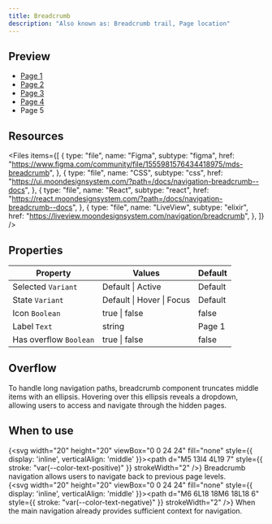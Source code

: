 ```yaml
---
title: Breadcrumb
description: "Also known as: Breadcrumb trail, Page location"
---
```


## Preview

<div className="w-full bg-primary h-[320px] flex items-center justify-center border border-primary gap-4 not-prose">
  <ul className="moon-breadcrumb">
    <li className="moon-breadcrumb-item">
      <a href="#">Page 1</a>
    </li>
    <li className="moon-breadcrumb-item">
      <a href="#">Page 2</a>
    </li>
    <li className="moon-breadcrumb-item">
      <a href="#">Page 3</a>
    </li>
    <li className="moon-breadcrumb-item">
      <a href="#">Page 4</a>
    </li>
    <li className="moon-breadcrumb-item moon-breadcrumb-item-active">Page 5</li>
  </ul>
</div>

## Resources

<Files
  items={[
    {
      type: "file",
      name: "Figma",
      subtype: "figma",
      href: "https://www.figma.com/community/file/1555981576434418975/mds-breadcrumb",
    },
    {
      type: "file",
      name: "CSS",
      subtype: "css",
      href: "https://ui.moondesignsystem.com/?path=/docs/navigation-breadcrumb--docs",
    },
    {
      type: "file",
      name: "React",
      subtype: "react",
      href: "https://react.moondesignsystem.com/?path=/docs/navigation-breadcrumb--docs",
    },
    {
      type: "file",
      name: "LiveView",
      subtype: "elixir",
      href: "https://liveview.moondesignsystem.com/navigation/breadcrumb",
    },
  ]}
/>

## Properties

| **Property**           | **Values**                | **Default** |
| ---------------------- | ------------------------- | ----------- |
| Selected `Variant`     | Default \| Active         | Default     |
| State `Variant`        | Default \| Hover \| Focus | Default     |
| Icon `Boolean`         | true \| false             | false       |
| Label `Text`           | string                    | Page 1      |
| Has overflow `Boolean` | true \| false             | false       |

## Overflow

To handle long navigation paths, breadcrumb component truncates middle items with an ellipsis.
Hovering over this ellipsis reveals a dropdown, allowing users to access and navigate through the hidden pages.

## When to use

{<svg width="20" height="20" viewBox="0 0 24 24" fill="none" style={{ display: 'inline', verticalAlign: 'middle' }}><path d="M5 13l4 4L19 7" style={{ stroke: "var(--color-text-positive)" }} strokeWidth="2" /></svg>} Breadcrumb navigation allows users to navigate back to previous page levels. <br/>
{<svg width="20" height="20" viewBox="0 0 24 24" fill="none" style={{ display: 'inline', verticalAlign: 'middle' }}><path d="M6 6L18 18M6 18L18 6" style={{ stroke: "var(--color-text-negative)" }} strokeWidth="2" /></svg>} When the main navigation already provides sufficient context for navigation. <br/>
